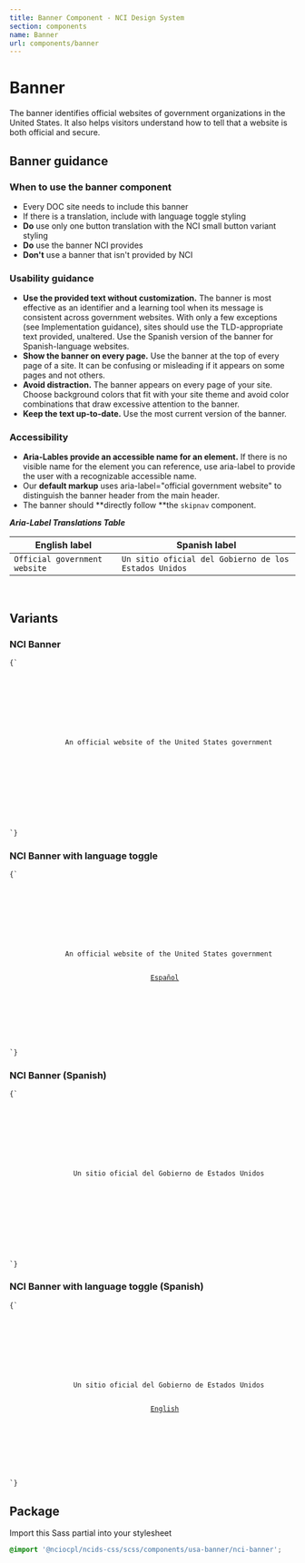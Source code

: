 ```yaml
---
title: Banner Component - NCI Design System
section: components
name: Banner
url: components/banner
---
```


# Banner

The banner identifies official websites of government organizations in the United States. It also helps visitors understand how to tell that a website is both official and secure.

## Banner guidance

### When to use the banner component

- Every DOC site needs to include this banner
- If there is a translation, include with language toggle styling
- **Do** use only one button translation with the NCI small button variant styling
- **Do** use the banner NCI provides
- **Don't** use a banner that isn't provided by NCI

### Usability guidance

- **Use the provided text without customization.** The banner is most effective as an identifier and a learning tool when its message is consistent across government websites. With only a few exceptions (see Implementation guidance), sites should use the TLD-appropriate text provided, unaltered. Use the Spanish version of the banner for Spanish-language websites.
- **Show the banner on every page.** Use the banner at the top of every page of a site. It can be confusing or misleading if it appears on some pages and not others.
- **Avoid distraction.** The banner appears on every page of your site. Choose background colors that fit with your site theme and avoid color combinations that draw excessive attention to the banner.
- **Keep the text up-to-date.** Use the most current version of the banner.

### Accessibility

- **Aria-Lables provide an accessible name for an element.** If there is no visible name for the element you can reference, use aria-label to provide the user with a recognizable accessible name.
- Our **default markup** uses aria-label="official government website" to distinguish the banner header from the main header.
- The banner should **directly follow **the `skipnav` component.

**_Aria-Label Translations Table_**

| **English label**             | **Spanish label**                                     |
| ----------------------------- | ----------------------------------------------------- |
| `Official government website` | `Un sitio oficial del Gobierno de los Estados Unidos` |

<br />

## Variants

### NCI Banner

<Code className="html">{`
<section class='usa-banner usa-banner--nci-banner' aria-label='Official government website'>
  <header class='usa-banner__header'>
    <div class='usa-banner__inner'>
      <div class='usa-banner__header-text'>
        An official website of the United States government
      </div>
    </div>
  </header>
</section>
`}</Code>

### NCI Banner with language toggle

<Code className="html">{`
<section class='usa-banner usa-banner--nci-banner' aria-label='Official government website'>
  <header class='usa-banner__header'>
    <div class='usa-banner__inner'>
      <div class='usa-banner__header-text'>
        An official website of the United States government
      </div>
      <a href='/' class='usa-button usa-button--nci-small'>Español</a>
    </div>
  </header>
</section>
`}</Code>

### NCI Banner (Spanish)

<Code className="html">{`
<section class='usa-banner usa-banner--nci-banner' aria-label='Un sitio oficial del Gobierno de los Estados Unidos'>
  <header class='usa-banner__header'>
    <div class='usa-banner__inner'>
      <div class='usa-banner__header-text'>
        Un sitio oficial del Gobierno de Estados Unidos
      </div>
    </div>
  </header>
</section>
`}</Code>

### NCI Banner with language toggle (Spanish)

<Code className="html">{`
<section class='usa-banner usa-banner--nci-banner' aria-label='Un sitio oficial del Gobierno de los Estados Unidos'>
  <header class='usa-banner__header'>
    <div class='usa-banner__inner'>
      <div class='usa-banner__header-text'>
        Un sitio oficial del Gobierno de Estados Unidos
      </div>
      <a href='/' class='usa-button usa-button--nci-small'>English</a>
    </div>
  </header>
</section>
`}</Code>

## Package

Import this Sass partial into your stylesheet

```scss
@import '@nciocpl/ncids-css/scss/components/usa-banner/nci-banner';
```
